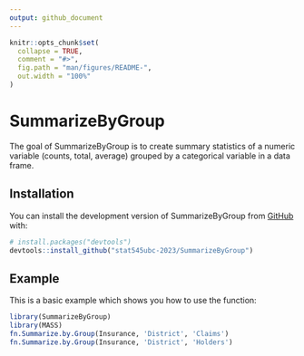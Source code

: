 ```yaml
---
output: github_document
---
```


<!-- README.md is generated from README.Rmd. Please edit that file -->

```r
knitr::opts_chunk$set(
  collapse = TRUE,
  comment = "#>",
  fig.path = "man/figures/README-",
  out.width = "100%"
)
```

# SummarizeByGroup

<!-- badges: start -->
<!-- badges: end -->

The goal of SummarizeByGroup is to create summary statistics of a numeric variable (counts, total, average) grouped by a categorical variable in a data frame.

## Installation

You can install the development version of SummarizeByGroup from [GitHub](https://github.com/) with:

``` r
# install.packages("devtools")
devtools::install_github("stat545ubc-2023/SummarizeByGroup")
```

## Example

This is a basic example which shows you how to use the function:

```r
library(SummarizeByGroup)
library(MASS)
fn.Summarize.by.Group(Insurance, 'District', 'Claims')
fn.Summarize.by.Group(Insurance, 'District', 'Holders')
```


